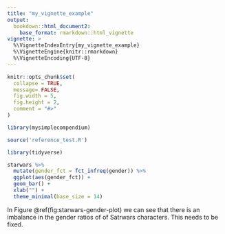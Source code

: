 ```yaml
---
title: "my_vignette_example"
output:
  bookdown::html_document2:
    base_format: rmarkdown::html_vignette
vignette: >
  %\VignetteIndexEntry{my_vignette_example}
  %\VignetteEngine{knitr::rmarkdown}
  %\VignetteEncoding{UTF-8}
---
```


```r
knitr::opts_chunk$set(
  collapse = TRUE,
  message= FALSE,
  fig.width = 5,
  fig.height = 2,
  comment = "#>"
)
```

```r
library(mysimplecompendium)
```

```r
source('reference_test.R')
```

```r
library(tidyverse)

starwars %>%
  mutate(gender_fct = fct_infreq(gender)) %>%
  ggplot(aes(gender_fct)) +
  geom_bar() +
  xlab("") +
  theme_minimal(base_size = 14)
```

In Figure \@ref(fig:starwars-gender-plot) we can see that there is an imbalance in the gender ratios of of Satrwars characters. This needs to be fixed.
